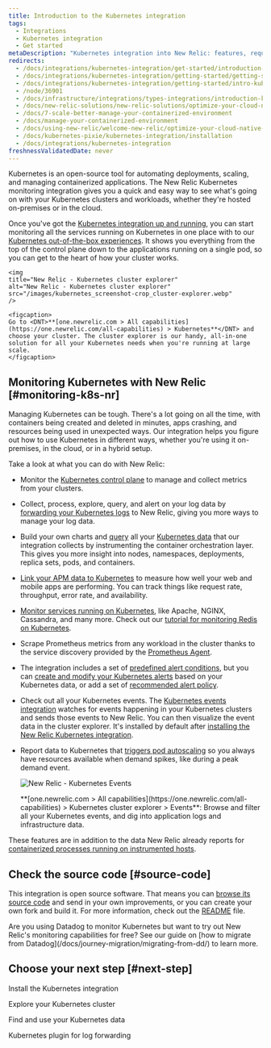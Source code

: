 ```yaml
---
title: Introduction to the Kubernetes integration
tags:
  - Integrations
  - Kubernetes integration
  - Get started
metaDescription: "Kubernetes integration into New Relic: features, requirements, and getting started."
redirects:
  - /docs/integrations/kubernetes-integration/get-started/introduction-kubernetes-integration
  - /docs/integrations/kubernetes-integration/getting-started/getting-started
  - /docs/integrations/kubernetes-integration/getting-started/intro-kubernetes
  - /node/36901
  - /docs/infrastructure/integrations/types-integrations/introduction-kubernetes-integration
  - /docs/new-relic-solutions/new-relic-solutions/optimize-your-cloud-native-environment/manage-your-containerized-environment/
  - /docs/7-scale-better-manage-your-containerized-environment
  - /docs/manage-your-containerized-environment
  - /docs/using-new-relic/welcome-new-relic/optimize-your-cloud-native-environment/manage-your-containerized-environment
  - /docs/kubernetes-pixie/kubernetes-integration/installation
  - /docs/integrations/kubernetes-integration
freshnessValidatedDate: never
---
```


Kubernetes is an open-source tool for automating deployments, scaling, and managing containerized applications. The New Relic Kubernetes monitoring integration gives you a quick and easy way to see what's going on with your Kubernetes clusters and workloads, whether they're hosted on-premises or in the cloud.

Once you've got the [Kubernetes integration up and running](/docs/kubernetes-pixie/kubernetes-integration/installation/kubernetes-integration-install-configure/), you can start monitoring all the services running on Kubernetes in one place with to our [Kubernetes out-of-the-box experiences](/docs/integrations/kubernetes-integration/cluster-explorer/kubernetes-cluster-explorer). It shows you everything from the top of the control plane down to the applications running on a single pod, so you can get to the heart of how your cluster works.

    <img
    title="New Relic - Kubernetes cluster explorer"
    alt="New Relic - Kubernetes cluster explorer"
    src="/images/kubernetes_screenshot-crop_cluster-explorer.webp"
    />

    <figcaption>
    Go to <DNT>**[one.newrelic.com > All capabilities](https://one.newrelic.com/all-capabilities) > Kubernetes**</DNT> and choose your cluster. The cluster explorer is our handy, all-in-one solution for all your Kubernetes needs when you're running at large scale.
    </figcaption>
    

## Monitoring Kubernetes with New Relic [#monitoring-k8s-nr]

Managing Kubernetes can be tough. There's a lot going on all the time, with containers being created and deleted in minutes, apps crashing, and resources being used in unexpected ways. Our integration helps you figure out how to use Kubernetes in different ways, whether you're using it on-premises, in the cloud, or in a hybrid setup.

Take a look at what you can do with New Relic:

* Monitor the [Kubernetes control plane](/docs/kubernetes-pixie/kubernetes-integration/advanced-configuration/configure-control-plane-monitoring) to manage and collect metrics from your clusters.

* Collect, process, explore, query, and alert on your log data by [forwarding your Kubernetes logs](/docs/logs/forward-logs/kubernetes-plugin-log-forwarding/) to New Relic, giving you more ways to manage your log data.

* Build your own charts and [query](/docs/using-new-relic/data/understand-data/query-new-relic-data) all your [Kubernetes data](/docs/integrations/kubernetes-integration/understand-use-data/find-use-your-kubernetes-data) that our integration collects by instrumenting the container orchestration layer. This gives you more insight into nodes, namespaces, deployments, replica sets, pods, and containers.

* [Link your APM data to Kubernetes](/docs/integrations/kubernetes-integration/link-your-applications/link-your-applications-kubernetes) to measure how well your web and mobile apps are performing. You can track things like request rate, throughput, error rate, and availability.

* [Monitor services running on Kubernetes](/docs/integrations/kubernetes-integration/link-apps-services/monitor-services-running-kubernetes), like Apache, NGINX, Cassandra, and many more. Check out our [tutorial for monitoring Redis on Kubernetes](/docs/integrations/kubernetes-integration/link-apps-services/tutorial-monitor-redis-running-kubernetes).

* Scrape Prometheus metrics from any workload in the cluster thanks to the service discovery provided by the [Prometheus Agent](/docs/infrastructure/prometheus-integrations/get-started/send-prometheus-metric-data-new-relic/#Agent).

* The integration includes a set of [predefined alert conditions](/docs/kubernetes-pixie/kubernetes-integration/installation/predefined-alert-policy), but you can [create and modify your Kubernetes alerts](/docs/kubernetes-pixie/kubernetes-integration/installation/create-alerts) based on your Kubernetes data, or add a set of [recommended alert policy](/docs/kubernetes-pixie/kubernetes-integration/installation/recommended-alert-policy). 

* Check out all your Kubernetes events. The [Kubernetes events integration](/docs/integrations/kubernetes-integration/kubernetes-events/install-kubernetes-events-integration) watches for events happening in your Kubernetes clusters and sends those events to New Relic. You can then visualize the event data in the cluster explorer. It's installed by default after [installing the New Relic Kubernetes integration](/docs/kubernetes-pixie/kubernetes-integration/installation/kubernetes-integration-install-configure/).

* Report data to Kubernetes that [triggers pod autoscaling](/docs/journey-demand/autoscale-your-infra) so you always have resources available when demand spikes, like during a peak demand event.  


  <img
    title="New Relic - Kubernetes Events"
    alt="New Relic - Kubernetes Events"
    src="/images/kubernetes_screenshot-full_events.gif"
  />

  <figcaption>
    <DNT>**[one.newrelic.com > All capabilities](https://one.newrelic.com/all-capabilities) > Kubernetes cluster explorer > Events**</DNT>: Browse and filter all your Kubernetes events, and dig into application logs and infrastructure data.
  </figcaption>

These features are in addition to the data New Relic already reports for [containerized processes running on instrumented hosts](/docs/infrastructure/new-relic-infrastructure/data-instrumentation/docker-instrumentation-infrastructure).


## Check the source code [#source-code]

This integration is open source software. That means you can [browse its source code](https://github.com/newrelic/nri-kubernetes) and send in your own improvements, or you can create your own fork and build it. For more information, check out the [README](https://github.com/newrelic/nri-kubernetes/blob/main/README.md) file.


<Callout variant="tip">
Are you using Datadog to monitor Kubernetes but want to try out New Relic's monitoring capabilities for free? See our guide on [how to migrate from Datadog](/docs/journey-migration/migrating-from-dd/) to learn more.
</Callout>


## Choose your next step [#next-step]

<DocTiles>

<DocTile path="/docs/kubernetes-pixie/kubernetes-integration/installation/kubernetes-integration-install-configure/">Install the Kubernetes integration</DocTile>

<DocTile path="/docs/kubernetes-pixie/kubernetes-integration/understand-use-data/kubernetes-cluster-explorer/">Explore your Kubernetes cluster</DocTile>

<DocTile path="/docs/kubernetes-pixie/kubernetes-integration/understand-use-data/find-use-your-kubernetes-data/">Find and use your Kubernetes data</DocTile>

<DocTile path="/docs/logs/forward-logs/kubernetes-plugin-log-forwarding/">Kubernetes plugin for log forwarding</DocTile>

</DocTiles>

